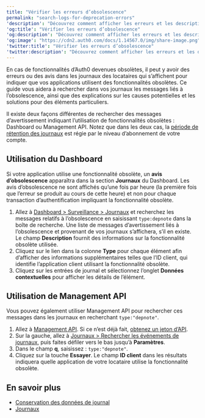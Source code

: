 ```yaml
---
title: "Vérifier les erreurs d’obsolescence"
permalink: "search-logs-for-deprecation-errors"
'description': "Découvrez comment afficher les erreurs et les descriptions relatives aux obsolescences."
'og:title': "Vérifier les erreurs d’obsolescence"
'og:description': "Découvrez comment afficher les erreurs et les descriptions relatives aux obsolescences."
'og:image': "https://cdn2.auth0.com/docs/1.14567.0/img/share-image.png"
'twitter:title': "Vérifier les erreurs d’obsolescence"
'twitter:description': "Découvrez comment afficher les erreurs et les descriptions relatives aux obsolescences."
---
```


En cas de fonctionnalités d’Auth0 devenues obsolètes, il peut y avoir des erreurs ou des avis dans les journaux des locataires qui s’affichent pour indiquer que vos applications utilisent des fonctionnalités obsolètes. Ce guide vous aidera à rechercher dans vos journaux les messages liés à l’obsolescence, ainsi que des explications sur les causes potentielles et les solutions pour des éléments particuliers.

Il existe deux façons différentes de rechercher des messages d’avertissement indiquant l’utilisation de fonctionnalités obsolètes : Dashboard ou <Tooltip href="/docs/fr-ca/glossary?term=management-api" tip="Management API
Un produit permettant aux clients d’effectuer des tâches administratives." cta="Voir le glossaire">Management API</Tooltip>. Notez que dans les deux cas, la [période de rétention des journaux](/docs/fr-ca/deploy-monitor/logs/log-data-retention) est régie par le niveau d’abonnement de votre compte.

## Utilisation du Dashboard

Si votre application utilise une fonctionnalité obsolète, un **avis d’obsolescence** apparaîtra dans la section **Journaux** du Dashboard. Les avis d’obsolescence ne sont affichés qu’une fois par heure (la première fois que l’erreur se produit au cours de cette heure) et non pour chaque transaction d’authentification impliquant la fonctionnalité obsolète.

1. Allez à [Dashboard > Surveillance > Journaux](https://manage.auth0.com/#/logs) et recherchez les messages relatifs à l’obsolescence en saisissant `type:depnote` dans la boîte de recherche. Une liste de messages d’avertissement liés à l’obsolescence et provenant de vos journaux s’affichera, s’il en existe. Le champ **Description** fournit des informations sur la fonctionnalité obsolète utilisée.
2. Cliquez sur le lien dans la colonne **Type** pour chaque élément afin d’afficher des informations supplémentaires telles que l’ID client, qui identifie l’application client utilisant la fonctionnalité obsolète.
3. Cliquez sur les entrées de journal et sélectionnez l’onglet **Données contextuelles** pour afficher les détails de l’élément.

## Utilisation de Management API

Vous pouvez également utiliser Management API pour rechercher ces messages dans les journaux en recherchant `type:"depnote"`.

1. Allez à [Management API](/docs/fr-ca/api/management/v2). Si ce n’est déjà fait, [obtenez un jeton d’API](/docs/fr-ca/secure/tokens/access-tokens/management-api-access-tokens/get-management-api-access-tokens-for-production).
2. Sur la gauche, allez à [Journaux > Rechercher les événements de journaux](/docs/fr-ca/api/management/v2/#!/Logs/get_logs), puis faites défiler vers le bas jusqu’à **Paramètres**.
3. Dans le champ **q**, saisissez : `type:"depnote"`.
4. Cliquez sur la touche **Essayer**. Le champ **ID client** dans les résultats indiquera quelle application de votre locataire utilise la fonctionnalité obsolète.

## En savoir plus

* [Conservation des données de journal](/docs/fr-ca/deploy-monitor/logs/log-data-retention)
* [Journaux](/docs/fr-ca/deploy-monitor/logs)